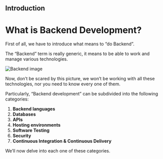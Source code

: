 ## Introduction

# What is Backend Development?

First of all, we have to introduce what means to “do Backend”.

The “Backend” term is really generic, it means to be able to work and manage various technologies.

![Backend image](./images/backend.jpg)

Now, don’t be scared by this picture, we won’t be working with all these technologies, nor you need to know every one of them.

Particularly, “Backend development” can be subdivided into the following categories:

1. **Backend languages**
2. **Databases**
3. **APIs**
4. **Hosting environments**
5. **Software Testing**
6. **Security**
7. **Continuous Integration & Continuous Delivery**

We’ll now delve into each one of these categories.
